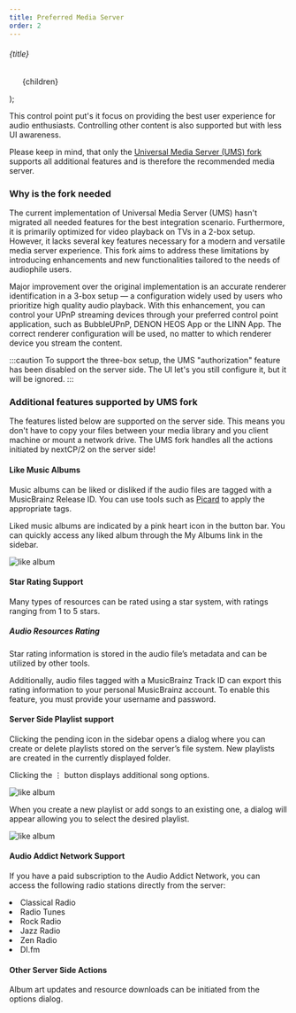 ```yaml
---
title: Preferred Media Server
order: 2
---
```




  <div>
    <h6 class="mb-2 text-lg font-semibold text-gray-900 dark:text-white">{title}</h6>
    <ul class="max-w-md space-y-1 text-gray-500 list-disc list-inside dark:text-gray-400">
      {children}
    </ul>
  </div>
);

This control point put's it focus on providing the best user experience for audio enthusiasts. Controlling other content is also supported but with less UI
awareness.

Please keep in mind, that only the <a href="https://github.com/ik666/UniversalMediaServer">Universal Media Server (UMS) fork</a>
supports all additional features and is therefore the recommended media server.

### Why is the fork needed

The current implementation of Universal Media Server (UMS) hasn't migrated all needed features for the best integration scenario. Furthermore, it is primarily optimized for video playback on TVs in a 2-box setup. However, it lacks several key features necessary for a modern and versatile media server experience. This fork aims to address these limitations by introducing enhancements and new functionalities tailored to the needs of audiophile users.

Major improvement over the original implementation is an accurate renderer identification in a 3-box setup — a configuration widely used by users who prioritize high quality audio playback. With this enhancement, you can control your UPnP streaming devices through your preferred control point application, such as BubbleUPnP, DENON HEOS App or the LINN App. The correct renderer configuration will be used, no matter to which renderer device you stream the content.

:::caution
To support the three-box setup, the UMS "authorization" feature has been disabled on the server side. The UI let's you still configure it, but it will be ignored.
:::


### Additional features supported by UMS fork

<Aside type="tip">The features listed below are supported on the server side. This means you don't have to copy your files between your media library and you client machine or mount a network drive. The UMS fork handles all the actions initiated by nextCP/2 on the server side!</Aside>

#### Like Music Albums

Music albums can be liked or disliked if the audio files are tagged with a MusicBrainz Release ID. You can use tools such as <a href="https://picard.musicbrainz.org/">Picard</a> to apply the appropriate tags.

Liked music albums are indicated by a pink heart icon in the button bar. You can quickly access any liked album through the My Albums link in the sidebar.

<Image src={imgLike} alt="like album" class="" />

#### Star Rating Support

Many types of resources can be rated using a star system, with ratings ranging from 1 to 5 stars.

##### Audio Resources Rating
Star rating information is stored in the audio file’s metadata and can be utilized by other tools.

Additionally, audio files tagged with a MusicBrainz Track ID can export this rating information to your personal MusicBrainz account. To enable this feature, you must provide your username and password.

#### Server Side Playlist support

Clicking the <span class="material-symbols-outlined">pending</span> icon in the sidebar opens a dialog where you can create or delete playlists stored on the server’s file system.
New playlists are created in the currently displayed folder.

Clicking the &#x22EE; button displays additional song options.

<Image src={imgPlaylist} alt="like album" class="" />

When you create a new playlist or add songs to an existing one, a dialog will appear allowing you to select the desired playlist.

<Image src={imgPlaylistDialog} alt="like album" class="" />

#### Audio Addict Network Support

If you have a paid subscription to the Audio Addict Network, you can access the following radio stations directly from the server:

<Bullets title="Supported Stations">
    <li>Classical Radio</li>
    <li>Radio Tunes</li>
    <li>Rock Radio</li>
    <li>Jazz Radio</li>
    <li>Zen Radio</li>
    <li>DI.fm</li>
</Bullets>

#### Other Server Side Actions

Album art updates and resource downloads can be initiated from the options dialog.
